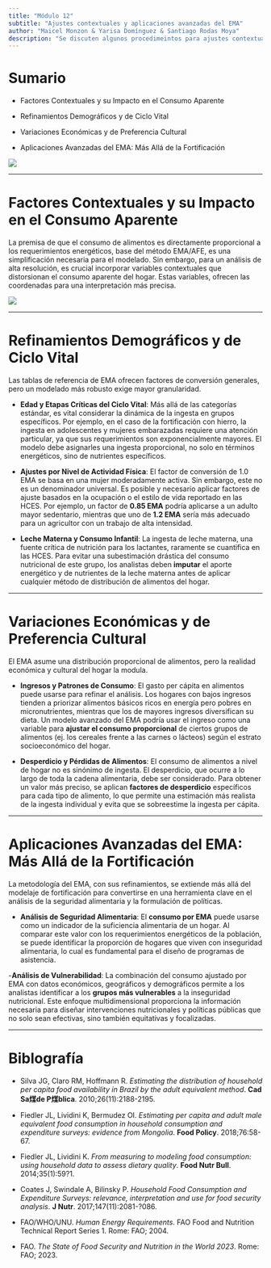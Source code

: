 ```yaml
---
title: "Módulo 12"
subtitle: "Ajustes contextuales y aplicaciones avanzadas del EMA"
author: "Maicel Monzon & Yarisa Domínguez & Santiago Rodas Moya"
description: "Se discuten algunos procedimeintos para ajustes contextuales y aplicaciones avanzadas del método EMA"
---
```


<!-- A continuación, pueden ver la presentación del módulo en formato vídeo sobre el tema propuesto. -->

<!-- {{< video https://youtu.be/c1AqCLDnrTY >}} -->


<!-- [El módulo puede ser descargado desde aquí](/static/videos/videomodulo08.zip) -->



# Sumario

- Factores Contextuales y su Impacto en el Consumo Aparente

- Refinamientos Demográficos y de Ciclo Vital

- Variaciones Económicas y de Preferencia Cultural

- Aplicaciones Avanzadas del EMA: Más Allá de la Fortificación


![](/static/images/modulo12.png){fig-align="center"}


---


# Factores Contextuales y su Impacto en el Consumo Aparente

La premisa de que el consumo de alimentos es directamente proporcional a los requerimientos energéticos, base del método EMA/AFE, es una simplificación necesaria para el modelado. Sin embargo, para un análisis de alta resolución, es crucial incorporar variables contextuales que distorsionan el consumo aparente del hogar. Estas variables, ofrecen las coordenadas para una interpretación más precisa.

![](/static/images/modulo12contexto.png){fig-align="center"}



---

# Refinamientos Demográficos y de Ciclo Vital

Las tablas de referencia de EMA ofrecen factores de conversión generales, pero un modelado más robusto exige mayor granularidad.

- **Edad y Etapas Críticas del Ciclo Vital**: Más allá de las categorías estándar, es vital considerar la dinámica de la ingesta en grupos específicos. Por ejemplo, en el caso de la fortificación con hierro, la ingesta en adolescentes y mujeres embarazadas requiere una atención particular, ya que sus requerimientos son exponencialmente mayores. El modelo debe asignarles una ingesta proporcional, no solo en términos energéticos, sino de nutrientes específicos.

- **Ajustes por Nivel de Actividad Física**: El factor de conversión de 1.0 EMA se basa en una mujer moderadamente activa. Sin embargo, este no es un denominador universal. Es posible y necesario aplicar factores de ajuste basados en la ocupación o el estilo de vida reportado en las HCES. Por ejemplo, un factor de **0.85 EMA** podría aplicarse a un adulto mayor sedentario, mientras que uno de **1.2 EMA** sería más adecuado para un agricultor con un trabajo de alta intensidad.

- **Leche Materna y Consumo Infantil**: La ingesta de leche materna, una fuente crítica de nutrición para los lactantes, raramente se cuantifica en las HCES. Para evitar una subestimación drástica del consumo nutricional de este grupo, los analistas deben **imputar** el aporte energético y de nutrientes de la leche materna antes de aplicar cualquier método de distribución de alimentos del hogar.

---

# Variaciones Económicas y de Preferencia Cultural

El EMA asume una distribución proporcional de alimentos, pero la realidad económica y cultural del hogar la modula.

- **Ingresos y Patrones de Consumo**: El gasto per cápita en alimentos puede usarse para refinar el análisis. Los hogares con bajos ingresos tienden a priorizar alimentos básicos ricos en energía pero pobres en micronutrientes, mientras que los de mayores ingresos diversifican su dieta. Un modelo avanzado del EMA podría usar el ingreso como una variable para **ajustar el consumo proporcional** de ciertos grupos de alimentos (ej. los cereales frente a las carnes o lácteos) según el estrato socioeconómico del hogar.

- **Desperdicio y Pérdidas de Alimentos**: El consumo de alimentos a nivel de hogar no es sinónimo de ingesta. El desperdicio, que ocurre a lo largo de toda la cadena alimentaria, debe ser considerado.  Para obtener un valor más preciso, se aplican **factores de desperdicio** específicos para cada tipo de alimento, lo que permite una estimación más realista de la ingesta individual y evita que se sobreestime la ingesta per cápita.

---

# Aplicaciones Avanzadas del EMA: Más Allá de la Fortificación

La metodología del EMA, con sus refinamientos, se extiende más allá del modelaje de fortificación para convertirse en una herramienta clave en el análisis de la seguridad alimentaria y la formulación de políticas.

- **Análisis de Seguridad Alimentaria**: El **consumo por EMA** puede usarse como un indicador de la suficiencia alimentaria de un hogar. Al comparar este valor con los requerimientos energéticos de la población, se puede identificar la proporción de hogares que viven con inseguridad alimentaria, lo cual es fundamental para el diseño de programas de asistencia.

-**Análisis de Vulnerabilidad**: La combinación del consumo ajustado por EMA con datos económicos, geográficos y demográficos permite a los analistas identificar a los **grupos más vulnerables** a la inseguridad nutricional. Este enfoque multidimensional proporciona la información necesaria para diseñar intervenciones nutricionales y políticas públicas que no solo sean efectivas, sino también equitativas y focalizadas.


---




# Biblografía

- Silva JG, Claro RM, Hoffmann R. *Estimating the distribution of household per capita food availability in Brazil by the adult equivalent method*. **Cad Sa煤de P煤blica**. 2010;26(11):2188-2195.

- Fiedler JL, Lividini K, Bermudez OI. *Estimating per capita and adult male equivalent food consumption in household consumption and expenditure surveys: evidence from Mongolia*. **Food Policy**. 2018;76:58-67.

- Fiedler JL, Lividini K. *From measuring to modeling food consumption: using household data to assess dietary quality*. **Food Nutr Bull**. 2014;35(1):59?1.

- Coates J, Swindale A, Bilinsky P. *Household Food Consumption and Expenditure Surveys: relevance, interpretation and use for food security analysis*. **J Nutr**. 2017;147(11):2081-?086.

- FAO/WHO/UNU. *Human Energy Requirements*. FAO Food and Nutrition Technical Report Series 1. Rome: FAO; 2004.

- FAO. *The State of Food Security and Nutrition in the World 2023*. Rome: FAO; 2023.
